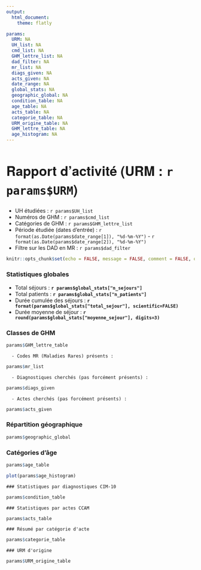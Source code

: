 ```yaml
---
output: 
  html_document:
    theme: flatly

params:
  URM: NA
  UH_list: NA
  cmd_list: NA
  GHM_lettre_list: NA
  dad_filter: NA
  mr_list: NA
  diags_given: NA
  acts_given: NA
  date_range: NA
  global_stats: NA
  geographic_global: NA
  condition_table: NA
  age_table: NA
  acts_table: NA
  categorie_table: NA
  URM_origine_table: NA
  GHM_lettre_table: NA
  age_histogram: NA
---
```


<style type="text/css">

h1 {
  font-family: 'Helvetica Neue', sans-serif;
  font-size: 35px;
  font-weight: bold;
}

h3 {
  font-weight: bold;
}

</style>

# Rapport d'activité (URM : ``r params$URM``)

  - UH étudiées : ``r params$UH_list``
  - Numéros de GHM : ``r params$cmd_list``
  - Catégories de GHM : ``r params$GHM_lettre_list``
  - Période étudiée (dates d'entrée) : ``r format(as.Date(params$date_range[1]), "%d-%m-%Y")`` - ``r format(as.Date(params$date_range[2]), "%d-%m-%Y")``
  - Filtre sur les DAD en MR : ``r params$dad_filter``


```r
knitr::opts_chunk$set(echo = FALSE, message = FALSE, comment = FALSE, out.width = "100%")
```


<div class = "row">

<div class = "col-md-6">

### Statistiques globales

  - Total séjours : **``r params$global_stats["n_sejours"]``**
  - Total patients : **``r params$global_stats["n_patients"]``**
  - Durée cumulée des séjours : **``r format(params$global_stats["total_sejour"], scientific=FALSE)``**
  - Durée moyenne de séjour : **``r round(params$global_stats["moyenne_sejour"], digits=3)``**

</div>

<div class = "col-md-6">

### Classes de GHM

```r
params$GHM_lettre_table
```
</div>

</div>

```asis
  - Codes MR (Maladies Rares) présents : 
```

```r
params$mr_list
```

```asis
  - Diagnostiques cherchés (pas forcément présents) : 
```

```r
params$diags_given
```

```asis
  - Actes cherchés (pas forcément présents) : 
```

```r
params$acts_given
```

### Répartition géographique

```r
params$geographic_global
```


### Catégories d'âge

<div class = "row">

<div class = "col-md-6">
```r
params$age_table
```
</div>

<div class = "col-md-6">
```r
plot(params$age_histogram)
```
</div>

</div>

```asis
### Statistiques par diagnostiques CIM-10
```

```r
params$condition_table
```


```asis
### Statistiques par actes CCAM
```

```r
params$acts_table
```


```asis
### Résumé par catégorie d'acte
```

```r
params$categorie_table
```

```asis
### URM d'origine
```

```r
params$URM_origine_table
```
